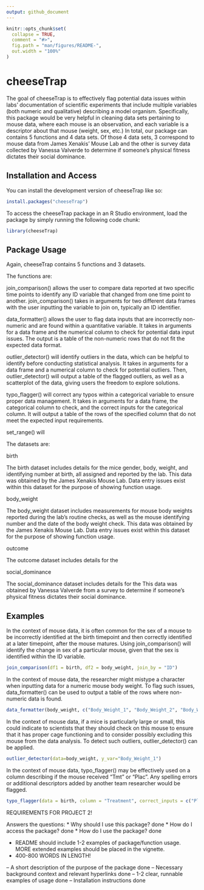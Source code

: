 ```yaml
---
output: github_document
---
```


<!-- README.md is generated from README.Rmd. Please edit that file -->

```r
knitr::opts_chunk$set(
  collapse = TRUE,
  comment = "#>",
  fig.path = "man/figures/README-",
  out.width = "100%"
)
```

# cheeseTrap

The goal of cheeseTrap is to effectively flag potential data issues within labs' documentation of scientific experiments that include multiple variables (both numeric and qualitative) describing a model organism. Specifically, this package would be very helpful in cleaning data sets pertaining to mouse data, where each mouse is an observation, and each variable is a descriptor about that mouse (weight, sex, etc.) In total, our package can contains 5 functions and 4 data sets. Of those 4 data sets, 3 correspond to mouse data from James Xenakis' Mouse Lab and the other is survey data collected by Vanessa Valverde to determine if someone's physical fitness dictates their social dominance.

## Installation and Access

You can install the development version of cheeseTrap like so:

```r
install.packages("cheeseTrap")
```
To access the cheeseTrap package in an R Studio environment, load the package by simply running the following code chunk:

```r
library(cheeseTrap)
```


## Package Usage

Again, cheeseTrap contains 5 functions and 3 datasets.

The functions are:

join_comparison() allows the user to compare data reported at two specific time points to identify any ID variable that changed from one time point to another. join_comparison() takes in arguments for two different data frames with the user inputting the variable to join on, typically an ID identifier.

data_formatter() allows the user to flag data inputs that are incorrectly non-numeric and are found within a quantitative variable. It takes in arguments for a data frame and the numerical column to check for potential data input issues. The output is a table of the non-numeric rows that do not fit the expected data format.

outlier_detector() will identify outliers in the data, which can be helpful to identify before conducting statistical analysis. It takes in arguments for a data frame and a numerical column to check for potential outliers. Then, outlier_detector() will output a table of the flagged outliers, as well as a scatterplot of the data, giving users the freedom to explore solutions.

typo_flagger() will correct any typos within a categorical variable to ensure proper data management. It takes in arguments for a data frame, the categorical column to check, and the correct inputs for the categorical column. It will output a table of the rows of the specified column that do not meet the expected input requirements.

set_range() will

The datasets are:

birth

The birth dataset includes details for the mice gender, body, weight, and identifying number at birth, all assigned and reported by the lab. This data was obtained by the James Xenakis Mouse Lab. Data entry issues exist within this dataset for the purpose of showing function usage.

body_weight

The body_weight dataset includes measurements for mouse body weights reported during the lab's routine checks, as well as the mouse identifying number and the date of the body weight check. This data was obtained by the James Xenakis Mouse Lab. Data entry issues exist within this dataset for the purpose of showing function usage.

outcome 

The outcome dataset includes details for the

social_dominance

The social_dominance dataset includes details for the 
This data was obtained by Vanessa Valverde from a survey to determine if someone's physical fitness dictates their social dominance.


## Examples

In the context of mouse data, it is often common for the sex of a mouse to be incorrectly identified at the birth timepoint and then correctly identified at a later timepoint, after the mouse matures. Using join_comparison() will identify the change in sex of a particular mouse, given that the sex is identified within the ID variable.

```r
join_comparison(df1 = birth, df2 = body_weight, join_by = "ID")
```
In the context of mouse data, the researcher might mistype a character when inputting data for a numeric mouse body weight. To flag such issues, data_formatter() can be used to output a table of the rows where non-numeric data is found.

```r
data_formatter(body_weight, c("Body_Weight_1", "Body_Weight_2", "Body_Weight_3"))
```

In the context of mouse data, if a mice is particularly large or small, this could indicate to scientists that they should check on this mouse to ensure that it has proper cage functioning and to consider possibly excluding this mouse from the data analysis. To detect such outliers, outlier_detector() can be applied.

```r
outlier_detector(data=body_weight, y_var="Body_Weight_1")
```

In the context of mouse data, typo_flagger() may be effectively used on a column describing if the mouse received "Tmt" or "Plac". Any spelling errors or additional descriptors added by another team researcher would be flagged.

```r
typo_flagger(data = birth, column = "Treatment", correct_inputs = c("Plac", "Tmt"))

```

REQUIREMENTS FOR PROJECT 2!

Answers the questions:
* Why should I use this package? done
* How do I access the package? done
* How do I use the package? done

* README should include 1-2 examples of package/function usage. MORE extended examples should be placed in the vignette.
* 400-800 WORDS IN LENGTH!

– A short description of the purpose of the package done
– Necessary background context and relevant hyperlinks done
– 1-2 clear, runnable examples of usage done
– Installation instructions done

